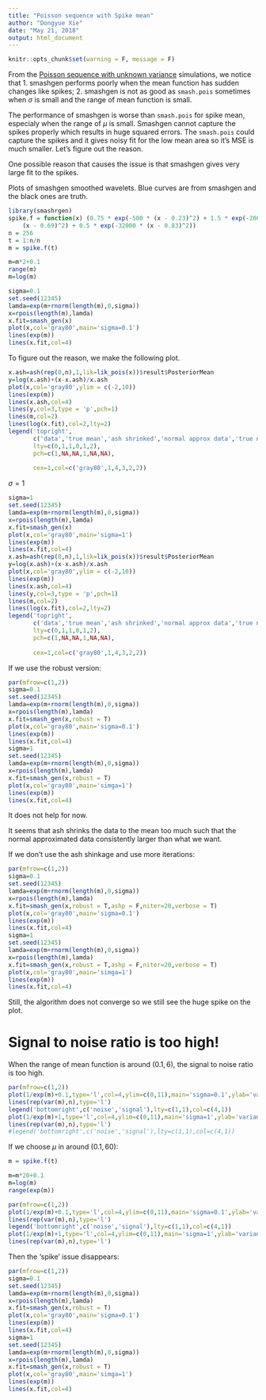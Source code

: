 ```yaml
---
title: "Poisson sequence with Spike mean"
author: "Dongyue Xie"
date: "May 21, 2018"
output: html_document
---
```


```r
knitr::opts_chunk$set(warning = F, message = F)
```

From the [Poisson sequence with unknown variance](poiunknown.html) simulations, we notice that 1. smashgen performs poorly when the mean function has sudden changes like spikes; 2. smashgen is not as good as `smash.pois` sometimes when $\sigma$ is small and the range of mean function is small.

The performance of smashgen is worse than `smash.pois` for spike mean, especialy when the range of $\mu$ is small. Smashgen cannot capture the spikes properly which results in huge squared errors. The `smash.pois` could capture the spikes and it gives noisy fit for the low mean area so it's MSE is much smaller. Let's figure out the reason.

One possible reason that causes the issue is that smashgen gives very large fit to the spikes.  

Plots of smashgen smoothed wavelets. Blue curves are from smashgen and the black ones are truth.

```r
library(smashrgen)
spike.f = function(x) (0.75 * exp(-500 * (x - 0.23)^2) + 1.5 * exp(-2000 * (x - 0.33)^2) + 3 * exp(-8000 * (x - 0.47)^2) + 2.25 * exp(-16000 * 
    (x - 0.69)^2) + 0.5 * exp(-32000 * (x - 0.83)^2))
n = 256
t = 1:n/n
m = spike.f(t)

m=m*2+0.1
range(m)
m=log(m)

sigma=0.1
set.seed(12345)
lamda=exp(m+rnorm(length(m),0,sigma))
x=rpois(length(m),lamda)
x.fit=smash_gen(x)
plot(x,col='gray80',main='sigma=0.1')
lines(exp(m))
lines(x.fit,col=4)
```

To figure out the reason, we make the following plot.

```r
x.ash=ash(rep(0,n),1,lik=lik_pois(x))$result$PosteriorMean
y=log(x.ash)+(x-x.ash)/x.ash
plot(x,col='gray80',ylim = c(-2,10))
lines(exp(m))
lines(x.ash,col=4)
lines(y,col=3,type = 'p',pch=1)
lines(m,col=2)
lines(log(x.fit),col=2,lty=2)
legend('topright',
       c('data','true mean','ash shrinked','normal approx data','true normal mean','smashgen normal mean'),
       lty=c(0,1,1,0,1,2),
       pch=c(1,NA,NA,1,NA,NA),
       
       cex=1,col=c('gray80',1,4,3,2,2))
```

$\sigma=1$

```r
sigma=1
set.seed(12345)
lamda=exp(m+rnorm(length(m),0,sigma))
x=rpois(length(m),lamda)
x.fit=smash_gen(x)
plot(x,col='gray80',main='sigma=1')
lines(exp(m))
lines(x.fit,col=4)
x.ash=ash(rep(0,n),1,lik=lik_pois(x))$result$PosteriorMean
y=log(x.ash)+(x-x.ash)/x.ash
plot(x,col='gray80',ylim = c(-2,10))
lines(exp(m))
lines(x.ash,col=4)
lines(y,col=3,type = 'p',pch=1)
lines(m,col=2)
lines(log(x.fit),col=2,lty=2)
legend('topright',
       c('data','true mean','ash shrinked','normal approx data','true normal mean','est normal mean'),
       lty=c(0,1,1,0,1,2),
       pch=c(1,NA,NA,1,NA,NA),
       
       cex=1,col=c('gray80',1,4,3,2,2))
```

If we use the robust version:

```r
par(mfrow=c(1,2))
sigma=0.1
set.seed(12345)
lamda=exp(m+rnorm(length(m),0,sigma))
x=rpois(length(m),lamda)
x.fit=smash_gen(x,robust = T)
plot(x,col='gray80',main='sigma=0.1')
lines(exp(m))
lines(x.fit,col=4)
sigma=1
set.seed(12345)
lamda=exp(m+rnorm(length(m),0,sigma))
x=rpois(length(m),lamda)
x.fit=smash_gen(x,robust = T)
plot(x,col='gray80',main='simga=1')
lines(exp(m))
lines(x.fit,col=4)
```

It does not help for now.

It seems that ash shrinks the data to the mean too much such that the normal approximated data consistently larger than what we want.

If we don't use the ash shinkage and use more iterations:

```r
par(mfrow=c(1,2))
sigma=0.1
set.seed(12345)
lamda=exp(m+rnorm(length(m),0,sigma))
x=rpois(length(m),lamda)
x.fit=smash_gen(x,robust = T,ashp = F,niter=20,verbose = T)
plot(x,col='gray80',main='sigma=0.1')
lines(exp(m))
lines(x.fit,col=4)
sigma=1
set.seed(12345)
lamda=exp(m+rnorm(length(m),0,sigma))
x=rpois(length(m),lamda)
x.fit=smash_gen(x,robust = T,ashp = F,niter=20,verbose = T)
plot(x,col='gray80',main='simga=1')
lines(exp(m))
lines(x.fit,col=4)
```

Still, the algorithm does not converge so we still see the huge spike on the plot.

# Signal to noise ratio is too high!

When the range of mean function is around $(0.1,6)$, the signal to noise ratio is too high.
```r
par(mfrow=c(1,2))
plot(1/exp(m)+0.1,type='l',col=4,ylim=c(0,11),main='sigma=0.1',ylab='variance')
lines(rep(var(m),n),type='l')
legend('bottomright',c('noise','signal'),lty=c(1,1),col=c(4,1))
plot(1/exp(m)+1,type='l',col=4,ylim=c(0,11),main='sigma=1',ylab='variance')
lines(rep(var(m),n),type='l')
#legend('bottomright',c('noise','signal'),lty=c(1,1),col=c(4,1))
```

If we choose $\mu$ in around $(0.1,60)$:
```r
m = spike.f(t)

m=m*20+0.1
m=log(m)
range(exp(m))

par(mfrow=c(1,2))
plot(1/exp(m)+0.1,type='l',col=4,ylim=c(0,11),main='sigma=0.1',ylab='variance')
lines(rep(var(m),n),type='l')
legend('bottomright',c('noise','signal'),lty=c(1,1),col=c(4,1))
plot(1/exp(m)+1,type='l',col=4,ylim=c(0,11),main='sigma=1',ylab='variance')
lines(rep(var(m),n),type='l')
```

Then the 'spike' issue disappears:
```r
par(mfrow=c(1,2))
sigma=0.1
set.seed(12345)
lamda=exp(m+rnorm(length(m),0,sigma))
x=rpois(length(m),lamda)
x.fit=smash_gen(x,robust = T)
plot(x,col='gray80',main='sigma=0.1')
lines(exp(m))
lines(x.fit,col=4)
sigma=1
set.seed(12345)
lamda=exp(m+rnorm(length(m),0,sigma))
x=rpois(length(m),lamda)
x.fit=smash_gen(x,robust = T)
plot(x,col='gray80',main='simga=1')
lines(exp(m))
lines(x.fit,col=4)
```
